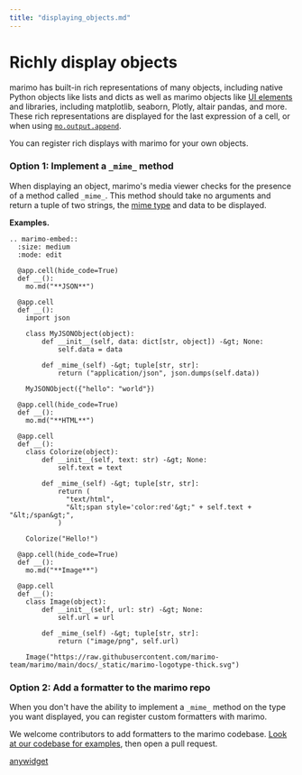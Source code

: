 ```yaml
---
title: "displaying_objects.md"
---
```


# Richly display objects

marimo has built-in rich representations of many objects, including native
Python objects like lists and dicts as well as marimo objects like [UI
elements](/guides/interactivity.md) and libraries, including matplotlib,
seaborn, Plotly, altair pandas, and more. These rich representations are
displayed for the last expression of a cell, or when using
[`mo.output.append`](#marimo.output.append).

You can register rich displays with marimo for your own objects.

### Option 1: Implement a `_mime_` method

When displaying an object, marimo's media viewer checks for the presence of a
method called `_mime_`. This method should take no arguments and return
a tuple of two strings, the [mime type](https://developer.mozilla.org/en-US/docs/Web/HTTP/Basics_of_HTTP/MIME_types) and data to be displayed.

**Examples.**

```{eval-rst}
.. marimo-embed::
  :size: medium
  :mode: edit

  @app.cell(hide_code=True)
  def __():
    mo.md("**JSON**")

  @app.cell
  def __():
    import json

    class MyJSONObject(object):
        def __init__(self, data: dict[str, object]) -&gt; None:
            self.data = data

        def _mime_(self) -&gt; tuple[str, str]:
            return ("application/json", json.dumps(self.data))

    MyJSONObject({"hello": "world"})

  @app.cell(hide_code=True)
  def __():
    mo.md("**HTML**")

  @app.cell
  def __():
    class Colorize(object):
        def __init__(self, text: str) -&gt; None:
            self.text = text

        def _mime_(self) -&gt; tuple[str, str]:
            return (
              "text/html",
              "&lt;span style='color:red'&gt;" + self.text + "&lt;/span&gt;",
            )

    Colorize("Hello!")

  @app.cell(hide_code=True)
  def __():
    mo.md("**Image**")

  @app.cell
  def __():
    class Image(object):
        def __init__(self, url: str) -&gt; None:
            self.url = url

        def _mime_(self) -&gt; tuple[str, str]:
            return ("image/png", self.url)

    Image("https://raw.githubusercontent.com/marimo-team/marimo/main/docs/_static/marimo-logotype-thick.svg")
```

### Option 2: Add a formatter to the marimo repo

When you don't have the ability to implement a `_mime_` method on the type
you want displayed, you can register custom formatters with marimo.

We welcome contributors to add formatters to the marimo codebase. [Look at our
codebase for
examples](https://github.com/marimo-team/marimo/tree/main/marimo/_output/formatters),
then open a pull request.

[anywidget](/api/inputs/anywidget.md)
